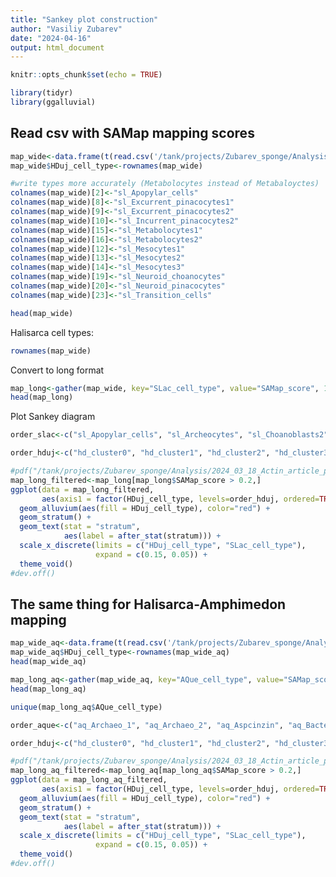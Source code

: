 ```yaml
---
title: "Sankey plot construction"
author: "Vasiliy Zubarev"
date: "2024-04-16"
output: html_document
---
```


```r
knitr::opts_chunk$set(echo = TRUE)
```

```r
library(tidyr)
library(ggalluvial)
```

## Read csv with SAMap mapping scores

```r
map_wide<-data.frame(t(read.csv('/tank/projects/Zubarev_sponge/Analysis/2024_04_04_Seurat_Harmony/mapping_table_small_hd_sl.csv', sep=',', header=TRUE, row.names=1)))
map_wide$HDuj_cell_type<-rownames(map_wide)

#write types more accurately (Metabolocytes instead of Metabaloyctes)
colnames(map_wide)[2]<-"sl_Apopylar_cells"
colnames(map_wide)[8]<-"sl_Excurrent_pinacocytes1"
colnames(map_wide)[9]<-"sl_Excurrent_pinacocytes2"
colnames(map_wide)[10]<-"sl_Incurrent_pinacocytes2"
colnames(map_wide)[15]<-"sl_Metabolocytes1"
colnames(map_wide)[16]<-"sl_Metabolocytes2"
colnames(map_wide)[12]<-"sl_Mesocytes1"
colnames(map_wide)[13]<-"sl_Mesocytes2"
colnames(map_wide)[14]<-"sl_Mesocytes3"
colnames(map_wide)[19]<-"sl_Neuroid_choanocytes"
colnames(map_wide)[20]<-"sl_Neuroid_pinacocytes"
colnames(map_wide)[23]<-"sl_Transition_cells"

head(map_wide)
```

Halisarca cell types:

```r
rownames(map_wide)
```

Convert to long format

```r
map_long<-gather(map_wide, key="SLac_cell_type", value="SAMap_score", 1:23)
head(map_long)
```

Plot Sankey diagram

```r
order_slac<-c("sl_Apopylar_cells", "sl_Archeocytes", "sl_Choanoblasts2", "sl_Choanocytes", "sl_Myopeptidocytes1", "sl_Myopeptidocytes2", "sl_Mesocytes2", "sl_Mesocytes3", "sl_Sclerocytes", "sl_Mesocytes1", "sl_Choanoblasts1", "sl_Excurrent_pinacocytes2", "sl_Lophocytes",  "sl_Neuroid_pinacocytes", "sl_Incurrent_pinacocytes2", "sl_Metabolocytes1", "sl_Metabolocytes2","sl_Excurrent_pinacocytes1", "sl_Basopinacocytes", "sl_Neuroid_choanocytes", "sl_Scleropharocytes", "sl_Amoeboid", "sl_Transition_cells")

order_hduj<-c("hd_cluster0", "hd_cluster1", "hd_cluster2", "hd_cluster3", "hd_cluster4", "hd_cluster5", "hd_cluster6", "hd_cluster7", "hd_cluster8", "hd_cluster9", "hd_cluster10", "hd_cluster11", "hd_cluster12", "hd_cluster13", "hd_cluster14", "hd_cluster16", "hd_cluster17", "hd_cluster18", "hd_cluster19", "hd_cluster21", "hd_cluster22")

#pdf("/tank/projects/Zubarev_sponge/Analysis/2024_03_18_Actin_article_pictures/Sankey_hd_sl_20230416_filter02.pdf", height=8, width=8)
map_long_filtered<-map_long[map_long$SAMap_score > 0.2,]
ggplot(data = map_long_filtered,
       aes(axis1 = factor(HDuj_cell_type, levels=order_hduj, ordered=TRUE), axis2 = factor(SLac_cell_type, levels=order_slac, ordered=TRUE), y = SAMap_score)) +
  geom_alluvium(aes(fill = HDuj_cell_type), color="red") +
  geom_stratum() +
  geom_text(stat = "stratum",
            aes(label = after_stat(stratum))) +
  scale_x_discrete(limits = c("HDuj_cell_type", "SLac_cell_type"),
                   expand = c(0.15, 0.05)) +
  theme_void()
#dev.off()
```

## The same thing for Halisarca-Amphimedon mapping

```r
map_wide_aq<-data.frame(t(read.csv('/tank/projects/Zubarev_sponge/Analysis/2024_04_04_Seurat_Harmony/mapping_table_small_hd_aq.csv', sep=',', header=TRUE, row.names=1)))
map_wide_aq$HDuj_cell_type<-rownames(map_wide_aq)
head(map_wide_aq)
```

```r
map_long_aq<-gather(map_wide_aq, key="AQue_cell_type", value="SAMap_score", 1:13)
head(map_long_aq)
```

```r
unique(map_long_aq$AQue_cell_type)
```

```r
order_aque<-c("aq_Archaeo_1", "aq_Archaeo_2", "aq_Aspcinzin", "aq_Bactericidal",  "aq_Choanocytes_1", "aq_Choanocytes_2", "aq_Sperm", "aq_Unk_1","aq_Choano_to_pinaco","aq_Collagen", "aq_Pinaco_1", "aq_Pinaco_2",  "aq_Unk_2")

order_hduj<-c("hd_cluster0", "hd_cluster1", "hd_cluster2", "hd_cluster3", "hd_cluster4", "hd_cluster5", "hd_cluster6", "hd_cluster7", "hd_cluster8", "hd_cluster9", "hd_cluster10", "hd_cluster11", "hd_cluster12", "hd_cluster13", "hd_cluster14", "hd_cluster16", "hd_cluster17", "hd_cluster18", "hd_cluster19", "hd_cluster21", "hd_cluster22")

#pdf("/tank/projects/Zubarev_sponge/Analysis/2024_03_18_Actin_article_pictures/Sankey_hd_aq_20230416_filter02.pdf", height=8, width=8)
map_long_aq_filtered<-map_long_aq[map_long_aq$SAMap_score > 0.2,]
ggplot(data = map_long_aq_filtered,
       aes(axis1 = factor(HDuj_cell_type, levels=order_hduj, ordered=TRUE), axis2 = factor(AQue_cell_type, levels=order_aque, ordered=TRUE), y = SAMap_score)) +
  geom_alluvium(aes(fill = HDuj_cell_type), color="red") +
  geom_stratum() +
  geom_text(stat = "stratum",
            aes(label = after_stat(stratum))) +
  scale_x_discrete(limits = c("HDuj_cell_type", "SLac_cell_type"),
                   expand = c(0.15, 0.05)) +
  theme_void()
#dev.off()
```
